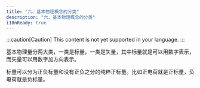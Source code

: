 ```yaml
---
title: "六、基本物理概念的分类"
description: "六、基本物理概念的分类"
i18nReady: true
---
```


:::caution[Caution]
This content is not yet supported in your language.
:::



基本物理量分两大类，一类是标量，一类是矢量，其中标量就是可以用数字表示，而矢量可以用数字加方向表示。

标量可以分为正负标量和没有正负之分的纯粹正标量。比如正电荷就是正标量，负电荷就是负标量。

<br />
<LinkCard
  title="前往本章节讨论区"
  href="https://forum.unifiedfieldtheory.cn/questions/10010000000000134"
  description="看看大家阅读完本章之后都在讨论什么，并发表你自己的看法~"
  target="_blank"
/>
